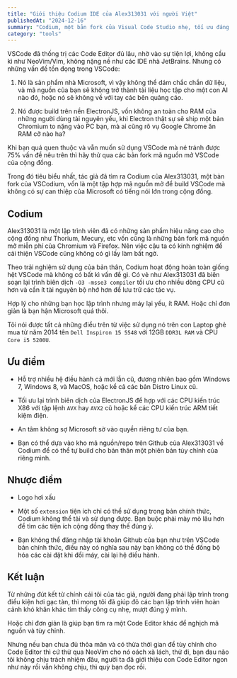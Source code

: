```yaml
---
title: "Giới thiệu Codium IDE của Alex313031 với người Việt"
publishedAt: "2024-12-16"
summary: "Codium, một bản fork của Visual Code Studio nhẹ, tối ưu đáng sử dụng"
category: "tools"
---
```


VSCode đã thống trị các Code Editor đủ lâu, nhờ vào sự tiện lợi, không cầu kì như NeoVim/Vim, không nặng nề như các IDE nhà JetBrains. Nhưng có những vấn đề tồn đọng trong VSCode:

1. Nó là sản phẩm nhà Microsoft, vì vậy không thể dám chắc chắn dữ liệu, và mã nguồn của bạn sẽ không trở thành tài liệu học tập cho một con AI nào đó, hoặc nó sẽ không về với tay các bên quảng cáo.

2. Nó được build trên nền ElectronJS, vốn không an toàn cho RAM của những người dùng tài nguyên yếu, khi Electron thật sự sẽ ship một bản Chromium to nặng vào PC bạn, mà ai cũng rõ vụ Google Chrome ăn RAM cỡ nào ha?

Khi bạn quá quen thuộc và vẫn muốn sử dụng VSCode mà né tránh được 75% vấn đề nêu trên thì hãy thử qua các bản fork mã nguồn mở VSCode của cộng đồng.

Trong đó tiêu biểu nhất, tác giả đã tìm ra Codium của Alex313031, một bản fork của VSCodium, vốn là một tập hợp mã nguồn mở để build VSCode mà không có sự can thiệp của Microsoft có tiếng nói lớn trong cộng đồng.

## Codium

Alex313031 là một lập trình viên đã có những sản phẩm hiệu năng cao cho cộng đồng như Thorium, Mecury, etc vốn cũng là những bản fork mã nguồn mở miễn phí của Chromium và Firefox. Nên việc cậu ta có kinh nghiệm để cải thiện VSCode cũng không có gì lấy làm bất ngờ.

Theo trải nghiệm sử dụng của bản thân, Codium hoạt động hoàn toàn giống hệt VSCode mà không có bất kì vấn đề gì. Có vẻ như Alex313031 đã biên soạn lại trình biên dịch `-O3 -msse3 compiler` tối ưu cho nhiều dòng CPU cũ hơn và cần ít tài nguyên bộ nhớ hơn để lưu trữ các tác vụ.

Hợp lý cho những bạn học lập trình nhưng máy lại yếu, ít RAM. Hoặc chỉ đơn giản là bạn hận Microsoft quá thôi.

Tôi nói được tất cả những điều trên từ việc sử dụng nó trên con Laptop ghẻ mua từ năm 2014 tên `Dell Inspiron 15 5548` với 12GB `DDR3L RAM` và CPU `Core i5 5200U`.

## Ưu điểm

- Hỗ trợ nhiều hệ điều hành cả mới lẫn cũ, đương nhiên bao gồm Windows 7, Windows 8, và MacOS, hoặc kể cả các bản Distro Linux cũ.

- Tối ưu lại trình biên dịch của ElectronJS để hợp với các CPU kiến trúc X86 với tập lệnh `AVX` hay `AVX2` cũ hoặc kể các CPU kiến trúc ARM tiết kiệm điện.

- An tâm không sợ Microsoft sờ vào quyền riêng tư của bạn.

- Bạn có thể dựa vào kho mã nguồn/repo trên Github của Alex313031 về Codium để có thể tự build cho bản thân một phiên bản tùy chỉnh của riêng mình.

## Nhược điểm

- Logo hơi xấu

- Một số `extension` tiện ích chỉ có thể sử dụng trong bản chính thức, Codium không thể tải và sử dụng được. Bạn buộc phải mày mò lâu hơn để tìm các tiện ích cộng đồng thay thế đúng ý.

- Bạn không thể đăng nhập tài khoản Github của bạn như trên VSCode bản chính thức, điều này có nghĩa sau này bạn không có thể đồng bộ hóa các cài đặt khi đổi máy, cài lại hệ điều hành.

## Kết luận

Từ những đút kết từ chính cái tôi của tác giả, người đang phải lập trình trong điều kiện hơi gạc tàn, thì mong tôi đã giúp đõ các bạn lập trình viên hoàn cảnh khó khăn khác tìm thấy công cụ nhẹ, mượt đúng ý mình.

Hoặc chỉ đơn giản là giúp bạn tìm ra một Code Editor khác để nghịch mã nguồn và tùy chỉnh.

Nhưng nếu bạn chưa đủ thỏa mãn và có thừa thời gian để tùy chỉnh cho Code Editor thì cứ thử qua NeoVim cho nó oách xà lách, thử đi, bạn đau não tôi không chịu trách nhiệm đâu, người ta đã giới thiệu con Code Editor ngon như này rồi vẫn không chịu, thì quỳ bạn đọc rồi.
